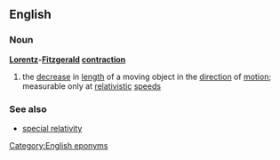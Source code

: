 ==English==
===Noun===
{{wikipedia}}
'''[[Lorentz]]-[[Fitzgerald]] [[contraction]]'''
# the [[decrease]] in [[length]] of a moving object in the [[direction]] of [[motion]]; measurable only at [[relativistic]] [[speed]]s
===See also===
*[[special relativity]]

[[Category:English eponyms]]